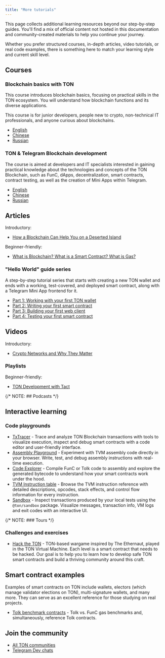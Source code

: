 ```yaml
---
title: "More tutorials"
---
```


This page collects additional learning resources beyond our step-by-step guides. You'll find a mix of official content not hosted in this documentation and community-created materials to help you continue your journey.

Whether you prefer structured courses, in-depth articles, video tutorials, or real code examples, there is something here to match your learning style and current skill level.

## Courses

### Blockchain basics with TON

This course introduces blockchain basics, focusing on practical skills in the TON ecosystem. You will understand how blockchain functions and its diverse applications.

This course is for junior developers, people new to crypto, non-technical IT professionals, and anyone curious about blockchains.

- [English](https://stepik.org/course/201294/promo)
- [Chinese](https://stepik.org/course/200976/promo)
- [Russian](https://stepik.org/course/202221/promo)

### TON & Telegram Blockchain development

The course is aimed at developers and IT specialists interested in gaining practical knowledge about the technologies and concepts of the TON Blockchain, such as FunC, dApps, decentralization, smart contracts, contract testing, as well as the creation of Mini Apps within Telegram.

- [English](https://stepik.org/course/176754/promo)
- [Chinese](https://stepik.org/course/201638/promo)
- [Russian](https://stepik.org/course/201855/promo)

## Articles

Introductory:

- [How a Blockchain Can Help You on a Deserted Island](https://talkol.medium.com/why-decentralized-consensus-blockchain-is-good-for-business-5ff263468210)

Beginner-friendly:

- [What is Blockchain? What is a Smart Contract? What is Gas?](https://blog.ton.org/what_is_blockchain)

### "Hello World" guide series

A step-by-step tutorial series that starts with creating a new TON wallet and ends with a working, test-covered, and deployed smart contract, along with a Telegram Mini App frontend for it.

- [Part 1: Working with your first TON wallet](https://helloworld.tonstudio.io/01-wallet/)
- [Part 2: Writing your first smart contract](https://helloworld.tonstudio.io/02-contract/)
- [Part 3: Building your first web client](https://helloworld.tonstudio.io/03-client/)
- [Part 4: Testing your first smart contract](https://helloworld.tonstudio.io/04-testing/)

## Videos

Introductory:

- [Crypto Networks and Why They Matter](https://www.youtube.com/watch?v=2wxtiNgXBaU)

### Playlists

Beginner-friendly:

- [TON Development with Tact](https://www.youtube.com/watch?v=Vf3Fx7qgL6k\&list=PLQ5rEj25H3U2P5qp7nsgVtNGYxEojnnez)

{/* NOTE: ## Podcasts */}

## Interactive learning

### Code playgrounds

- [TxTracer](https://txtracer.ton.org/) - Trace and analyze TON Blockchain transactions with tools to visualize execution, inspect and debug smart contracts with a code editor and user-friendly interface.
- [Assembly Playground](https://txtracer.ton.org/play/) - Experiment with TVM assembly code directly in your browser. Write, test, and debug assembly instructions with real-time execution.
- [Code Explorer](https://txtracer.ton.org/code-explorer/) - Compile FunC or Tolk code to assembly and explore the generated bytecode to understand how your smart contracts work under the hood.
- [TVM Instruction table](https://txtracer.ton.org/spec/) - Browse the TVM instruction reference with detailed descriptions, opcodes, stack effects, and control flow information for every instruction.
- [Sandbox](https://txtracer.ton.org/sandbox/) - Inspect transactions produced by your local tests using the `@ton/sandbox` package. Visualize messages, transaction info, VM logs and exit codes with an interactive UI.

{/* NOTE: ### Tours */}

### Challenges and exercises

- [Hack the TON](https://www.hacktheton.com/en) - TON-based wargame inspired by The Ethernaut, played in the TON Virtual Machine. Each level is a smart contract that needs to be hacked. Our goal is to help you to learn how to develop safe TON smart contracts and build a thriving community around this craft.

## Smart contract examples

Examples of smart contracts on TON include wallets, electors (which manage validator elections on TON), multi-signature wallets, and many more. They can serve as an excellent reference for those studying on real projects.

- [Tolk benchmark contracts](https://github.com/ton-blockchain/tolk-bench) - Tolk vs. FunC gas benchmarks and, simultaneously, reference Tolk contracts.

## Join the community

- [All TON communities](https://ton.org/en/community)
- [Telegram Dev chats](https://t.me/addlist/1r5Vcb8eljk5Yzcy)
